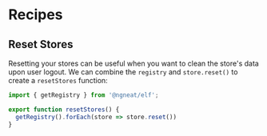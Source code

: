 # Recipes

## Reset Stores

Resetting your stores can be useful when you want to clean the store's data upon user logout. We can combine the `registry` and `store.reset()` to create a `resetStores` function:

```ts
import { getRegistry } from '@ngneat/elf';

export function resetStores() {
  getRegistry().forEach(store => store.reset())
}
```